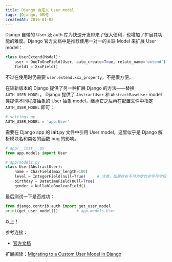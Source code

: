 ```yaml
---
title: Django 自定义 User model
tags: [Django, ORM]
createdAt: 2016-01-02
---
```


Django 自带的 User 及 auth 库为快速开发带来了很大便利，也增加了扩展其功能的难度。Django 官方文档中是推荐使用一对一的关联 Model 来扩展 User model：

```py
class UserExtend(Model):
    user = OneToOneField(User, auto_create=True, relate_name='extend')
    field1 = XxxField()
```

不过在使用时仍需要 `user.extend.xxx_property`，不是很方便。

在较新版本的 Django 提供了另一种扩展 Django 的方法——替换 `AUTH_USER_MODEL`。
Django 提供了 `AbstractUser` 和 `AbstractBaseUser` model 类提供不同程度抽象的
User 抽象 model，继承它之后再在配置文件中指定 `AUTH_USER_MODEL` 即可：

```py
# settings.py
AUTH_USER_MODEL = 'app.User'
```

需要在 Django app 的 **init**.py 文件中引用 User model，这里似乎是 Django
解析模块名和类名的函数 bug 的影响。

```py
# app/__init__.py
from app.models import User
```

```py
# app/models.py
class User(AbstractUser):
    name = CharField(max_length=100)
    level = IntegerField(null=True)     # 注意，如果存在不可为空的非字符字段，使用创建用户命令时会报错
    birthday = DatetimeField(null=True)
    gender = NullableBooleanField()
```

最后测试一下是否成功：

```py
from django.contrib.auth import get_user_model
print(get_user_model())        # app.models.User
```

以上！

参考连接：

- [官方文档](https://docs.djangoproject.com/en/1.9/topics/auth/customizing/)

扩展阅读：[Migrating to a Custom User Model in Django](https://www.caktusgroup.com/blog/2013/08/07/migrating-custom-user-model-django/)
